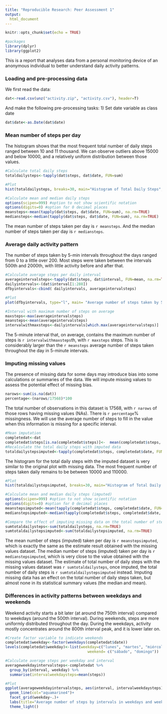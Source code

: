 ```yaml
---
title: "Reproducible Research: Peer Assessment 1"
output: 
  html_document
---
```


```r
knitr::opts_chunk$set(echo = TRUE)

#packages
library(dplyr)
library(ggplot2)
```

This is a report that analyses data from a personal monitoring device of an anonymous individual to better understand daily activity patterns. 

### Loading and pre-processing data

We first read the data: 
```r
dat<-read.csv(unz("activity.zip", "activity.csv"), header=T)
```

And make the following pre-processing tasks: 
1) Set date variable as class date
```r
dat$date<-as.Date(dat$date)
```

### Mean number of steps per day
The histogram shows that the most frequent total number of daily steps ranged between 10 and 11 thousand. We can observe outliers above 15000 and below 10000, and a relatively uniform distribution between those values. 
```r
#Calculate total daily steps
totaldailysteps<-tapply(dat$steps, dat$date, FUN=sum)

#Plot
hist(totaldailysteps, breaks=30, main="Histogram of Total Daily Steps", xlab="Total daily steps", col="aquamarine4")

#Calculate mean and median daily steps
options(scipen=999) #option to not show scientific notation
options(digits=0) #option for 0 decimal places
meansteps<-mean(tapply(dat$steps, dat$date, FUN=sum), na.rm=TRUE)
mediansteps<-median(tapply(dat$steps, dat$date, FUN=sum), na.rm=TRUE)
```

The mean number of steps taken per day is `r meansteps`. 
And the median number of steps taken per day is `r mediansteps`.

### Average daily activity pattern
The number of steps taken by 5-min intervals throughout the days ranged from 0 to a little over 200. Most steps were taken between the intervals 500th and 2000th, with little activity before and after that. 
```r
#Calculate average steps per daily interval
averageintervalsteps<-tapply(dat$steps, dat$interval, FUN=mean, na.rm=TRUE)
dailyintervals<-(dat$interval[1:288])
dfbyintervals<-cbind( dailyintervals, averageintervalsteps)

#Plot
plot(dfbyintervals, type="l", main= "Average number of steps taken by 5-min daily intervals", col="aquamarine4", xlab="Daily 5-min intervals", ylab="Average number of steps")

#Interval with maximum number of steps on average
maxsteps<-max(averageintervalsteps)
meansteps<-mean(averageintervalsteps)
intervalwithmaxsteps<-dailyintervals[which.max(averageintervalsteps)]
```
The 5-minute interval that, on average, contains the maximum number of steps is `r intervalwithmaxsteps`th, with `r maxsteps` steps. This is considerably larger than the `r meansteps` average number of steps taken throughout the day in 5-minute intervals.

### Imputing missing values
The presence of missing data for some days may introduce bias into some calculations or summaries of the data. We will impute missing values to assess the potential effect of missing bias.

```r
narows<-sum(is.na(dat))
percentage<-(narows/17568)*100
```
The total number of observations in this dataset is 17568, with `r narows` of those rows having missing values (NAs). There is `r percentage`% missingness. 
We will use the average number of steps to fill in the value when this information is missing for a specific interval. 

```r
#Mean imputation
completedat<-dat
completedat$steps[is.na(completedat$steps)]<-  mean(completedat$steps, na.rm=TRUE)
#Recalculate the total daily steps with imputed data
totaldailystepsimputed<-tapply(completedat$steps, completedat$date, FUN=sum)
```

The histogram for the total daily steps with the imputed dataset is very similar to the original plot with missing data. The most frequent number of steps taken daily remains to be between 10000 and 110000.
```r
#Plot
hist(totaldailystepsimputed, breaks=30, main="Histogram of Total Daily Steps (Imputed)", xlab="Total daily steps", col="aquamarine4")

#Calculate mean and median daily steps (imputed)
options(scipen=999) #option to not show scientific notation
options(digits=0) #option for 0 decimal places
meanstepsimputed<-mean(tapply(completedat$steps, completedat$date, FUN=sum), na.rm=TRUE)
medianstepsimputed<-median(tapply(completedat$steps, completedat$date, FUN=sum), na.rm=TRUE)

#Compare the effect of imputing missing data on the total number of steps taken
sumtotaldailysteps<-sum(totaldailysteps, na.rm=TRUE)
sumtotaldailystepsimputed<-sum(totaldailystepsimputed, na.rm=TRUE)
```

The mean number of steps (imputed) taken per day is `r meanstepsimputed`, which is exactly the same as the estimate result obtained with the missing values dataset. 
The median number of steps (imputed) taken per day is `r medianstepsimputed`, which is very close to the value obtained with the missing values dataset. 
The estimate of total number of daily steps with the missing values dataset was `r sumtotaldailysteps`, once imputed, the total number of daily steps is `r sumtotaldailystepsimputed` instead. Imputing missing data has an effect on the total number of daily steps taken, but almost none in its statistical summary values (the median and mean).


### Differences in activity patterns between weekdays and weekends
Weekend activity starts a bit later (at around the 750th interval) compared to weekdays (around the 500th interval). During weekends, steps are more uniformly distributed throughout the day. During the weekdays, activity mostly concentrates around the 800th interval peak, and it is lower later on. 
```r
#Create factor variable to indicate weekends
completedat$weekday<-factor(weekdays(completedat$date))
levels(completedat$weekday)<-list(weekday=c("lunes", "martes", "miércoles", "jueves", "viernes"),
                                     weekend= c("sábado", "domingo"))

#Calculate average steps per weekday and interval
averageweekdayintervalsteps<-completedat %>% 
  group_by(interval, weekday) %>%
  summarise(intervalweekdaysteps=mean(steps))

#Plot
ggplot(averageweekdayintervalsteps, aes(interval, intervalweekdaysteps)) +
  geom_line(col="aquamarine4")+
  facet_grid(weekday~.)+
  labs(title="Average number of steps by intervals in weekdays and weekends", x="5-minute intervals", y="Average number of steps")+
  theme_light()
```